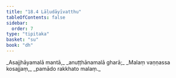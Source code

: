 ```yaml
---
title: "18.4 Lāḷudāyīvatthu"
tableOfContents: false
sidebar:
  order: 7
type: "tipitaka"
basket: "su"
book: "dh"
---
```



<DynamicBreadcrumb />

<Division number="241" book="dh">

<Paragraph number="261" type="verses" book="dh">
_Asajjhāyamalā mantā,_  
_anuṭṭhānamalā gharā;_  
_Malaṃ vaṇṇassa kosajjaṃ,_  
_pamādo rakkhato malaṃ._
</Paragraph>
</Division>